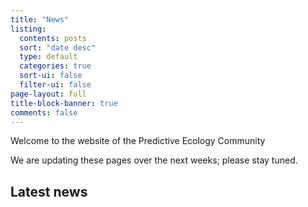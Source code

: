 ```yaml
---
title: "News"
listing:
  contents: posts
  sort: "date desc"
  type: default
  categories: true
  sort-ui: false
  filter-ui: false
page-layout: full
title-block-banner: true
comments: false
---
```


Welcome to the website of the Predictive Ecology Community\

We are updating these pages over the next weeks; please stay tuned.

## Latest news

::: {#posts-listings}
:::
